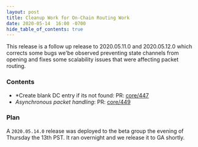 ```yaml
---
layout: post
title: Cleanup Work for On-Chain Routing Work
date: 2020-05-14  16:00 -0700
hide_table_of_contents: true
---
```


This release is a follow up release to 2020.05.11.0 and 2020.05.12.0 which corrects some bugs we'be
observed preventing state channels from opening and fixes some scalability issues that were
affecting packet routing.

<!--truncate-->

### Contents

- \*Create blank DC entry if its not found: PR:
  [core/447](https://github.com/helium/blockchain-core/pull/447)
- _Asynchronous packet handling_: PR: [core/449](https://github.com/helium/blockchain-core/pull/449)

### Plan

A `2020.05.14.0` release was deployed to the beta group the evening of Thursday the 13th PST. It ran
overnight and we release it to GA shortly.
